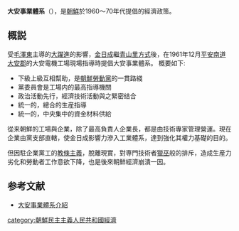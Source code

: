 '''大安事業體系'''（{{kor|k=대안의 사업체계|hj=大安의 事業體系}}），是[[朝鮮|朝鮮]]於1960～70年代提倡的經濟政策。

==概説==
受[[毛澤東|毛澤東]]主導的[[大躍進|大躍進]]的影響，[[金日成|金日成]]繼[[青山里方式|青山里方式]]後，在1961年12月[[平安南道|平安南道]][[大安郡|大安郡]]的大安電機工場現場指導時提倡大安事業體系。
概要如下:
*下級上級互相幫助，是[[朝鮮勞動黨|朝鮮勞動黨]]的一貫路綫
*黨委員會是工場内的最高指導機關
*政治活動先行，經濟技術活動與之緊密结合
*統一的，總合的生産指導
*統一的，中央集中的資金材料供給

從来朝鮮的工場與企業，除了最高負責人企業長，都是由技術專家管理營運。現在企業由黨支部直轄，使金日成影響力滲入工業體系，達到強化其權力基礎的目的。

但因駐企業黨工的[[教條主義|教條主義]]，脫離現實，對専門技術者[[獵巫|獵巫]]般的排斥，造成生産力劣化和勞動者工作意欲下降，也是後來朝鮮經濟崩潰一因。

==参考文献==
*[https://www.youtube.com/watch?v=9n0s73iZR7E 大安事業體系介紹] {{Wayback|url=https://www.youtube.com/watch?v=9n0s73iZR7E |date=20160402031149 }}

[[category:朝鮮民主主義人民共和國經濟|category:朝鮮民主主義人民共和國經濟]]